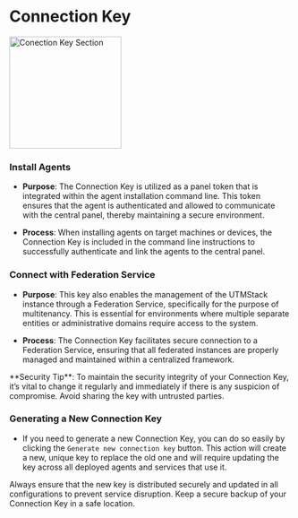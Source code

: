 # Connection Key


<img
  height="200"
  className="block rounded-xl"
  src="/assets/images/configuration/application_management.png"
  alt="Conection Key Section"
/>

### Install Agents

- **Purpose**: The Connection Key is utilized as a panel token that is integrated within the agent installation command line. This token ensures that the agent is authenticated and allowed to communicate with the central panel, thereby maintaining a secure environment.

- **Process**: When installing agents on target machines or devices, the Connection Key is included in the command line instructions to successfully authenticate and link the agents to the central panel.

### Connect with Federation Service

- **Purpose**: This key also enables the management of the UTMStack instance through a Federation Service, specifically for the purpose of multitenancy. This is essential for environments where multiple separate entities or administrative domains require access to the system.

- **Process**: The Connection Key facilitates secure connection to a Federation Service, ensuring that all federated instances are properly managed and maintained within a centralized framework.


<Tip>
    **Security Tip**: To maintain the security integrity of your Connection Key, it’s vital to change it regularly and immediately if there is any suspicion of compromise. Avoid sharing the key with untrusted parties.
</Tip>

### Generating a New Connection Key

- If you need to generate a new Connection Key, you can do so easily by clicking the `Generate new connection key` button. This action will create a new, unique key to replace the old one and will require updating the key across all deployed agents and services that use it.

<Warning>
    Always ensure that the new key is distributed securely and updated in all configurations to prevent service disruption.
</Warning>
<Warning>
    Keep a secure backup of your Connection Key in a safe location.
</Warning>
